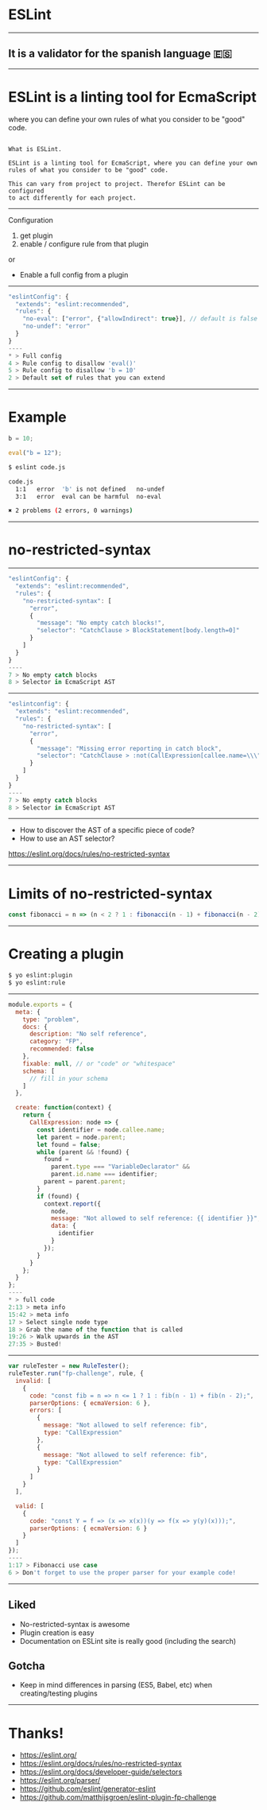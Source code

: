 
# ESLint

---
## It is a validator for the spanish language 🇪🇸
---

# ESLint is a linting tool for EcmaScript

where you can define your own rules of what you consider to be "good" code.

```notes

What is ESLint.

ESLint is a linting tool for EcmaScript, where you can define your own
rules of what you consider to be "good" code.

This can vary from project to project. Therefor ESLint can be configured
to act differently for each project.

```

---

Configuration

1. get plugin
2. enable / configure rule from that plugin

or

- Enable a full config from a plugin

---

```javascript ESLint config
"eslintConfig": {
  "extends": "eslint:recommended",
  "rules": {
    "no-eval": ["error", {"allowIndirect": true}], // default is false
    "no-undef": "error"
  }
}
----
* > Full config
4 > Rule config to disallow 'eval()'
5 > Rule config to disallow 'b = 10'
2 > Default set of rules that you can extend
```

---

# Example

```javascript
b = 10;

eval("b = 12");
```

```sh
$ eslint code.js

code.js
  1:1   error  'b' is not defined   no-undef
  3:1   error  eval can be harmful  no-eval

✖ 2 problems (2 errors, 0 warnings)
```

---

# no-restricted-syntax

---

```javascript No empty catch blocks
"eslintConfig": {
  "extends": "eslint:recommended",
  "rules": {
    "no-restricted-syntax": [
      "error",
      {
        "message": "No empty catch blocks!",
        "selector": "CatchClause > BlockStatement[body.length=0]"
      }
    ]
  }
}
----
7 > No empty catch blocks
8 > Selector in EcmaScript AST
```

---

```javascript Expect error reporter to be called
"eslintconfig": {
  "extends": "eslint:recommended",
  "rules": {
    "no-restricted-syntax": [
      "error",
      {
        "message": "Missing error reporting in catch block",
        "selector": "CatchClause > :not(CallExpression[callee.name=\\\"logError\\\"])"
      }
    ]
  }
}
----
7 > No empty catch blocks
8 > Selector in EcmaScript AST
```

---

- How to discover the AST of a specific piece of code?
- How to use an AST selector?

https://eslint.org/docs/rules/no-restricted-syntax

---

# Limits of no-restricted-syntax

```javascript
const fibonacci = n => (n < 2 ? 1 : fibonacci(n - 1) + fibonacci(n - 2));
```

---

# Creating a plugin

```sh
$ yo eslint:plugin
$ yo eslint:rule
```

---

```javascript Rule contents
module.exports = {
  meta: {
    type: "problem",
    docs: {
      description: "No self reference",
      category: "FP",
      recommended: false
    },
    fixable: null, // or "code" or "whitespace"
    schema: [
      // fill in your schema
    ]
  },

  create: function(context) {
    return {
      CallExpression: node => {
        const identifier = node.callee.name;
        let parent = node.parent;
        let found = false;
        while (parent && !found) {
          found =
            parent.type === "VariableDeclarator" &&
            parent.id.name === identifier;
          parent = parent.parent;
        }
        if (found) {
          context.report({
            node,
            message: "Not allowed to self reference: {{ identifier }}",
            data: {
              identifier
            }
          });
        }
      }
    };
  }
};
----
* > full code
2:13 > meta info
15:42 > meta info
17 > Select single node type
18 > Grab the name of the function that is called
19:26 > Walk upwards in the AST
27:35 > Busted!
```

---

```javascript Tests
var ruleTester = new RuleTester();
ruleTester.run("fp-challenge", rule, {
  invalid: [
    {
      code: "const fib = n => n <= 1 ? 1 : fib(n - 1) + fib(n - 2);",
      parserOptions: { ecmaVersion: 6 },
      errors: [
        {
          message: "Not allowed to self reference: fib",
          type: "CallExpression"
        },
        {
          message: "Not allowed to self reference: fib",
          type: "CallExpression"
        }
      ]
    }
  ],

  valid: [
    {
      code: "const Y = f => (x => x(x))(y => f(x => y(y)(x)));",
      parserOptions: { ecmaVersion: 6 }
    }
  ]
});
----
1:17 > Fibonacci use case
6 > Don't forget to use the proper parser for your example code!
```

---

## Liked

- No-restricted-syntax is awesome
- Plugin creation is easy
- Documentation on ESLint site is really good
  (including the search)

## Gotcha

- Keep in mind differences in parsing (ES5, Babel, etc) when
  creating/testing plugins

---

# Thanks!

- https://eslint.org/
- https://eslint.org/docs/rules/no-restricted-syntax
- https://eslint.org/docs/developer-guide/selectors
- https://eslint.org/parser/
- https://github.com/eslint/generator-eslint
- https://github.com/matthijsgroen/eslint-plugin-fp-challenge

